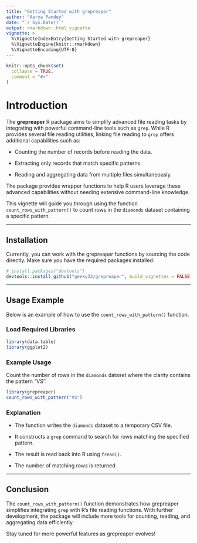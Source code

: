 ```yaml
---
title: "Getting Started with grepreaper"
author: "Aarya Pandey"
date: "`r Sys.Date()`"
output: rmarkdown::html_vignette
vignette: >
  %\VignetteIndexEntry{Getting Started with grepreaper}
  %\VignetteEngine{knitr::rmarkdown}
  %\VignetteEncoding{UTF-8}
---
```


```r
knitr::opts_chunk$set(
  collapse = TRUE,
  comment = "#>"
)
```

# Introduction

The **grepreaper** R package aims to simplify advanced file reading tasks by integrating with powerful command-line tools such as `grep`. While R provides several file reading utilities, linking file reading to `grep` offers additional capabilities such as:

-   Counting the number of records before reading the data.

-   Extracting only records that match specific patterns.

-   Reading and aggregating data from multiple files simultaneously.

The package provides wrapper functions to help R users leverage these advanced capabilities without needing extensive command-line knowledge.

This vignette will guide you through using the function `count_rows_with_pattern()` to count rows in the `diamonds` dataset containing a specific pattern.

------------------------------------------------------------------------

## Installation

Currently, you can work with the grepreaper functions by sourcing the code directly. Make sure you have the required packages installed:

```r
# install.packages("devtools")
devtools::install_github("geeky33/grepreaper", build_vignettes = FALSE)

```

------------------------------------------------------------------------

## Usage Example

Below is an example of how to use the `count_rows_with_pattern()` function.

### Load Required Libraries

```r
library(data.table)
library(ggplot2)
```

### Example Usage

Count the number of rows in the `diamonds` dataset where the clarity contains the pattern "VS":

``` r
library(grepreaper)
count_rows_with_pattern("VS")
```

### Explanation

-   The function writes the `diamonds` dataset to a temporary CSV file.

-   It constructs a `grep` command to search for rows matching the specified pattern.

-   The result is read back into R using `fread()`.

-   The number of matching rows is returned.

------------------------------------------------------------------------

## Conclusion

The `count_rows_with_pattern()` function demonstrates how grepreaper simplifies integrating `grep` with R's file reading functions. With further development, the package will include more tools for counting, reading, and aggregating data efficiently.

Stay tuned for more powerful features as grepreaper evolves!

